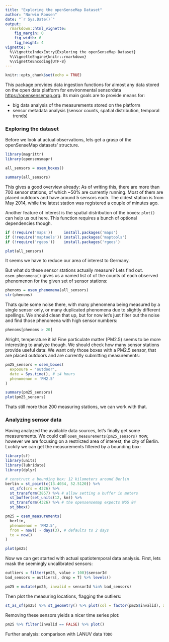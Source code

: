 ```yaml
---
title: "Exploring the openSenseMap Dataset"
author: "Norwin Roosen"
date: "`r Sys.Date()`"
output:
  rmarkdown::html_vignette:
    fig_margin: 0
    fig_width: 6
    fig_height: 4
vignette: >
  %\VignetteIndexEntry{Exploring the openSenseMap Dataset}
  %\VignetteEngine{knitr::rmarkdown}
  %\VignetteEncoding{UTF-8}
---
```


```r
knitr::opts_chunk$set(echo = TRUE)
```

This package provides data ingestion functions for almost any data stored on the
open data platform for environmental sensordata <https://opensensemap.org>.
Its main goals are to provide means for:

- big data analysis of the measurements stored on the platform
- sensor metadata analysis (sensor counts, spatial distribution, temporal trends)

### Exploring the dataset
Before we look at actual observations, lets get a grasp of the openSenseMap
datasets' structure.

```r
library(magrittr)
library(opensensmapr)

all_sensors = osem_boxes()
```
```r
summary(all_sensors)
```

This gives a good overview already: As of writing this, there are more than 700
sensor stations, of which ~50% are currently running. Most of them are placed
outdoors and have around 5 sensors each.
The oldest station is from May 2014, while the latest station was registered a
couple of minutes ago.

Another feature of interest is the spatial distribution of the boxes: `plot()`
can help us out here. This function requires a bunch of optional dependencies though.

```r
if (!require('maps'))     install.packages('maps')
if (!require('maptools')) install.packages('maptools')
if (!require('rgeos'))    install.packages('rgeos')

plot(all_sensors)
```

It seems we have to reduce our area of interest to Germany.

But what do these sensor stations actually measure? Lets find out.
`osem_phenomena()` gives us a named list of of the counts of each observed
phenomenon for the given set of sensor stations:

```r
phenoms = osem_phenomena(all_sensors)
str(phenoms)
```

Thats quite some noise there, with many phenomena being measured by a single
sensor only, or many duplicated phenomena due to slightly different spellings.
We should clean that up, but for now let's just filter out the noise and find
those phenomena with high sensor numbers:

```r
phenoms[phenoms > 20]
```

Alright, temperature it is! Fine particulate matter (PM2.5) seems to be more
interesting to analyze though. 
We should check how many sensor stations provide useful data: We want only those
boxes with a PM2.5 sensor, that are placed outdoors and are currently submitting
measurements:

```r
pm25_sensors = osem_boxes(
  exposure = 'outdoor',
  date = Sys.time(), # ±4 hours
  phenomenon = 'PM2.5'
)
```
```r
summary(pm25_sensors)
plot(pm25_sensors)
```

Thats still more than 200 measuring stations, we can work with that.

### Analyzing sensor data
Having analyzed the available data sources, let's finally get some measurements.
We could call `osem_measurements(pm25_sensors)` now, however we are focusing on
a restricted area of interest, the city of Berlin.
Luckily we can get the measurements filtered by a bounding box:

```r
library(sf)
library(units)
library(lubridate)
library(dplyr)

# construct a bounding box: 12 kilometers around Berlin
berlin = st_point(c(13.4034, 52.5120)) %>%
  st_sfc(crs = 4326) %>%
  st_transform(3857) %>% # allow setting a buffer in meters
  st_buffer(set_units(12, km)) %>%
  st_transform(4326) %>% # the opensensemap expects WGS 84
  st_bbox()
```
```r
pm25 = osem_measurements(
  berlin,
  phenomenon = 'PM2.5',
  from = now() - days(3), # defaults to 2 days
  to = now()
)

plot(pm25)
```

Now we can get started with actual spatiotemporal data analysis.
First, lets mask the seemingly uncalibrated sensors:

```r
outliers = filter(pm25, value > 100)$sensorId
bad_sensors = outliers[, drop = T] %>% levels()

pm25 = mutate(pm25, invalid = sensorId %in% bad_sensors)
```

Then plot the measuring locations, flagging the outliers:

```r
st_as_sf(pm25) %>% st_geometry() %>% plot(col = factor(pm25$invalid), axes = T)
```

Removing these sensors yields a nicer time series plot:

```r
pm25 %>% filter(invalid == FALSE) %>% plot()
```

Further analysis: comparison with LANUV data `TODO`
